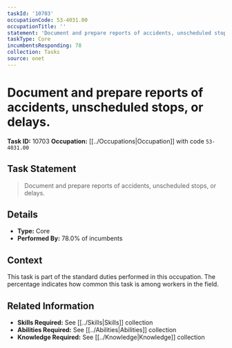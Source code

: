 ```yaml
---
taskId: '10703'
occupationCode: 53-4031.00
occupationTitle: ''
statement: 'Document and prepare reports of accidents, unscheduled stops, or delays.'
taskType: Core
incumbentsResponding: 78
collection: Tasks
source: onet
---
```

# Document and prepare reports of accidents, unscheduled stops, or delays.

**Task ID:** 10703
**Occupation:** [[../Occupations|Occupation]] with code `53-4031.00`

## Task Statement

> Document and prepare reports of accidents, unscheduled stops, or delays.

## Details

- **Type:** Core
- **Performed By:** 78.0% of incumbents

## Context

This task is part of the standard duties performed in this occupation. The percentage indicates how common this task is among workers in the field.

## Related Information

- **Skills Required:** See [[../Skills|Skills]] collection
- **Abilities Required:** See [[../Abilities|Abilities]] collection
- **Knowledge Required:** See [[../Knowledge|Knowledge]] collection
